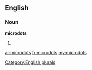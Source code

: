 ==English==

===Noun===
'''microdots'''

# {{plural of|[[microdot]]}}

[[Category:English plurals]]

[[ar:microdots]]
[[fr:microdots]]
[[my:microdots]]